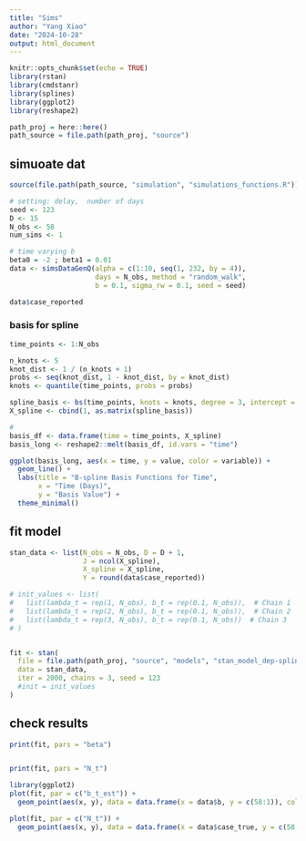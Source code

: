 ```yaml
---
title: "Sims"
author: "Yang Xiao"
date: "2024-10-28"
output: html_document
---
```


```r
knitr::opts_chunk$set(echo = TRUE)
library(rstan)
library(cmdstanr)
library(splines)
library(ggplot2)
library(reshape2)
```


```r
path_proj = here::here()
path_source = file.path(path_proj, "source")
```



## simuoate dat

```r
source(file.path(path_source, "simulation", "simulations_functions.R"))

# setting: delay,  number of days
seed <- 123
D <- 15
N_obs <- 58
num_sims <- 1

# time varying b
beta0 = -2 ; beta1 = 0.01
data <- simsDataGenQ(alpha = c(1:10, seq(1, 232, by = 4)),
                     days = N_obs, method = "random_walk",
                     b = 0.1, sigma_rw = 0.1, seed = seed)

data$case_reported
```
### basis for spline
```r

time_points <- 1:N_obs

n_knots <- 5
knot_dist <- 1 / (n_knots + 1)
probs <- seq(knot_dist, 1 - knot_dist, by = knot_dist)
knots <- quantile(time_points, probs = probs)

spline_basis <- bs(time_points, knots = knots, degree = 3, intercept = TRUE)
X_spline <- cbind(1, as.matrix(spline_basis))

# 
basis_df <- data.frame(time = time_points, X_spline)
basis_long <- reshape2::melt(basis_df, id.vars = "time")

ggplot(basis_long, aes(x = time, y = value, color = variable)) +
  geom_line() +
  labs(title = "B-spline Basis Functions for Time",
       x = "Time (Days)",
       y = "Basis Value") +
  theme_minimal()
```

## fit model
```r
stan_data <- list(N_obs = N_obs, D = D + 1, 
                  J = ncol(X_spline),
                  X_spline = X_spline,
                  Y = round(data$case_reported))

# init_values <- list(
#   list(lambda_t = rep(1, N_obs), b_t = rep(0.1, N_obs)),  # Chain 1
#   list(lambda_t = rep(2, N_obs), b_t = rep(0.1, N_obs)),  # Chain 2
#   list(lambda_t = rep(3, N_obs), b_t = rep(0.1, N_obs))  # Chain 3
# )


fit <- stan(
  file = file.path(path_proj, "source", "models", "stan_model_dep-spline.stan"),  
  data = stan_data, 
  iter = 2000, chains = 3, seed = 123
  #init = init_values
)
```


## check results
```r
print(fit, pars = "beta")


print(fit, pars = "N_t")
```

```r
library(ggplot2)
plot(fit, par = c("b_t_est")) +
  geom_point(aes(x, y), data = data.frame(x = data$b, y = c(58:1)), color = "blue")
```

```r
plot(fit, par = c("N_t")) +
  geom_point(aes(x, y), data = data.frame(x = data$case_true, y = c(58:1)), color = "blue")
```


